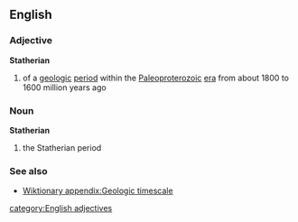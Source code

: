 ==English==
===Adjective===
{{wikipedia}}
'''Statherian'''
#{{geology}} of a [[geologic]] [[period]] within the [[Paleoproterozoic]] [[era]] from about 1800 to 1600 million years ago

===Noun===
'''Statherian'''
#{{geology}} the Statherian period
===See also===
*[[Wiktionary appendix:Geologic timescale]]
[[category:English adjectives]]